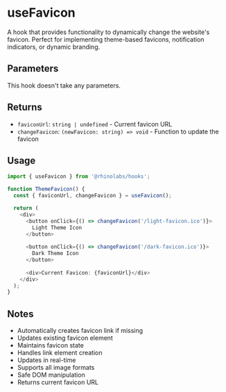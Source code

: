 # useFavicon

A hook that provides functionality to dynamically change the website's favicon. Perfect for implementing theme-based favicons, notification indicators, or dynamic branding.

## Parameters

This hook doesn't take any parameters.

## Returns

- `faviconUrl`: `string | undefined` - Current favicon URL
- `changeFavicon`: `(newFavicon: string) => void` - Function to update the favicon

## Usage

```typescript
import { useFavicon } from '@rhinolabs/hooks';

function ThemeFavicon() {
  const { faviconUrl, changeFavicon } = useFavicon();

  return (
    <div>
      <button onClick={() => changeFavicon('/light-favicon.ico')}>
        Light Theme Icon
      </button>
      
      <button onClick={() => changeFavicon('/dark-favicon.ico')}>
        Dark Theme Icon
      </button>
      
      <div>Current Favicon: {faviconUrl}</div>
    </div>
  );
}
```

## Notes

- Automatically creates favicon link if missing
- Updates existing favicon element
- Maintains favicon state
- Handles link element creation
- Updates in real-time
- Supports all image formats
- Safe DOM manipulation
- Returns current favicon URL
